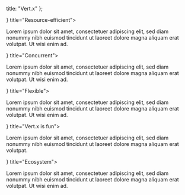 

  title: "Vert.x"
};

<Features>
  <FeaturesItem icon={<icons.Cpu />} title="Resource-efficient">

Lorem ipsum dolor sit amet, consectetuer adipiscing elit, sed diam nonummy nibh euismod tincidunt ut laoreet dolore magna aliquam erat volutpat. Ut wisi enim ad.

  </FeaturesItem>
  <FeaturesItem icon={<icons.Sliders />} title="Concurrent">

Lorem ipsum dolor sit amet, consectetuer adipiscing elit, sed diam nonummy nibh euismod tincidunt ut laoreet dolore magna aliquam erat volutpat. Ut wisi enim ad.

  </FeaturesItem>
  <FeaturesItem icon={<icons.Feather />} title="Flexible">

Lorem ipsum dolor sit amet, consectetuer adipiscing elit, sed diam nonummy nibh euismod tincidunt ut laoreet dolore magna aliquam erat volutpat. Ut wisi enim ad.

  </FeaturesItem>
  <FeaturesItem icon={<icons.Send />} title="Vert.x is fun">

Lorem ipsum dolor sit amet, consectetuer adipiscing elit, sed diam nonummy nibh euismod tincidunt ut laoreet dolore magna aliquam erat volutpat.

  </FeaturesItem>
  <FeaturesItem icon={<icons.Umbrella />} title="Ecosystem">

Lorem ipsum dolor sit amet, consectetuer adipiscing elit, sed diam nonummy nibh euismod tincidunt ut laoreet dolore magna aliquam erat volutpat. Ut wisi enim ad.

  </FeaturesItem>
</Features>
